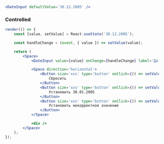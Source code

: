 ```jsx live
<DateInput defaultValue='30.12.2005' />
```

### Controlled

```jsx live
render(() => {
    const [value, setValue] = React.useState('30.12.2005');

    const handleChange = (event, { value }) => setValue(value);

    return (
        <Space>
            <DateInput value={value} onChange={handleChange} label='Дата регистрации' />

            <Space direction='horizontal'>
                <Button size='xxs' type='button' onClick={() => setValue('')}>
                    Сбросить
                </Button>
                <Button size='xxs' type='button' onClick={() => setValue('30.01.2005')}>
                    Установить 30.01.2005
                </Button>
                <Button size='xxs' type='button' onClick={() => setValue('30.02.2005')}>
                    Установить некорректное значение
                </Button>
            </Space>

            <div />
        </Space>
    );
});
```
